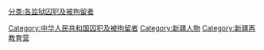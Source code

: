 [[分类:各监狱囚犯及被拘留者|分类:各监狱囚犯及被拘留者]]
[[Category:中华人民共和国囚犯及被拘留者|Category:中华人民共和国囚犯及被拘留者]]
[[Category:新疆人物|Category:新疆人物]]
[[Category:新疆再教育营|Category:新疆再教育营]]